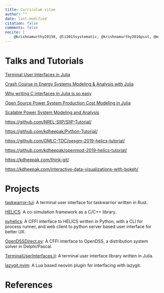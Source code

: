 ```yaml
---
title: Curriculum vitae
author: ""
date: last-modified
citation: false
comments: false
nocite: |
    @krishnamurthy20158, @li2015systematic, @krishnamurthy2016psst, @mittal2015system, @pratt2016transactive, @palmintier2016design, @krishnamurthy2017energy, @pratt2017hardware, @jain2018studying, @palmintier2017design, @krishnamurthy2018impacts, @latif2018optimizing, @horowitz2018optimizing, @sparn2018hardware, @elgindy2018ditto, @lara2018powersystems, @mittal2015system, @faqiry2018adp, @jain2019evaluating, @chang2019scalable, @barrows2019ieee, @lara2021powersystems
---
```


# Talks and Tutorials

[Terminal User Interfaces in Julia](https://www.youtube.com/watch?v=-TASx67pphw)

[Crash Course in Energy Systems Modeling & Analysis with Julia](https://www.youtube.com/watch?v=kQNOG4tGJdg)

[Why writing C interfaces in Julia is so easy](https://www.youtube.com/watch?v=ez-KVi0leOw)

[Open Source Power System Production Cost Modeling in Julia](https://www.youtube.com/watch?v=1TipY6g9IzE)

[Scalable Power System Modeling and Analysis](https://www.youtube.com/watch?v=-ZoO3npjwYU)

<https://github.com/NREL-SIIP/SIIP-Tutorial/>

<https://github.com/kdheepak/Python-Tutorial/>

<https://github.com/GMLC-TDC/pesgm-2019-helics-tutorial/>

<https://github.com/kdheepak/openmod-2019-helics-tutorial/>

<https://kdheepak.com/think-git/>

<https://kdheepak.com/interactive-data-visualizations-with-bokeh/>

# Projects

[taskwarror-tui](https://github.com/kdheepak/taskwarrior-tui): A terminal user interface for taskwarrior written in Rust.

[HELICS](https://github.com/GMLC-TDC/HELICS): A co-simulation framework as a C/C++ library.

[pyhelics](https://github.com/GMLC-TDC/pyhelics): A CFFI interface to HELICS written in Python, with a CLI for process runner, and web client to python server based user interface for better UX.

[OpenDSSDirect.py](https://github.com/dss-extensions/OpenDSSDirect.py): A CFFI interface to OpenDSS, a distribution system solver in
Delphi/Pascal.

[TerminalUserInterfaces.jl](https://github.com/kdheepak/TerminalUserInterfaces.jl): A terminal user interface library written in Julia.

[lazygit.nvim](https://github.com/kdheepak/lazygit.nvim): A Lua based neovim plugin for interfacing with lazygit.

# References

